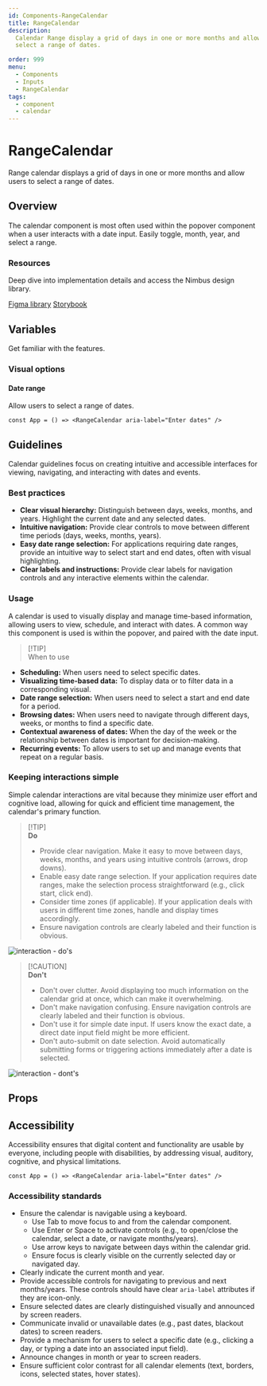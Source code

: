 ```yaml
---
id: Components-RangeCalendar
title: RangeCalendar
description:
  Calendar Range display a grid of days in one or more months and allow users to
  select a range of dates.

order: 999
menu:
  - Components
  - Inputs
  - RangeCalendar
tags:
  - component
  - calendar
---
```


# RangeCalendar

Range calendar displays a grid of days in one or more months and allow users to
select a range of dates.

## Overview

The calendar component is most often used within the popover component when a
user interacts with a date input. Easily toggle, month, year, and select a
range.

### Resources

Deep dive into implementation details and access the Nimbus design library.

[Figma library](https://www.figma.com/design/AvtPX6g7OGGCRvNlatGOIY/NIMBUS-design-system?m=auto&node-id=5818-15651)
[Storybook](https://nimbus-storybook.vercel.app/?path=/docs/components-date-rangecalendar--docs)

## Variables

Get familiar with the features.

### Visual options

#### Date range

Allow users to select a range of dates.

```jsx-live
const App = () => <RangeCalendar aria-label="Enter dates" />
```

## Guidelines

Calendar guidelines focus on creating intuitive and accessible interfaces for
viewing, navigating, and interacting with dates and events.

### Best practices

- **Clear visual hierarchy:** Distinguish between days, weeks, months, and
  years. Highlight the current date and any selected dates.
- **Intuitive navigation:** Provide clear controls to move between different
  time periods (days, weeks, months, years).
- **Easy date range selection:** For applications requiring date ranges, provide
  an intuitive way to select start and end dates, often with visual
  highlighting.
- **Clear labels and instructions:** Provide clear labels for navigation
  controls and any interactive elements within the calendar.

### Usage

A calendar is used to visually display and manage time-based information,
allowing users to view, schedule, and interact with dates. A common way this
component is used is within the popover, and paired with the date input.

> [!TIP]\
> When to use

- **Scheduling:** When users need to select specific dates.
- **Visualizing time-based data:** To display data or to filter data in a
  corresponding visual.
- **Date range selection:** When users need to select a start and end date for a
  period.
- **Browsing dates:** When users need to navigate through different days, weeks,
  or months to find a specific date.
- **Contextual awareness of dates:** When the day of the week or the
  relationship between dates is important for decision-making.
- **Recurring events:** To allow users to set up and manage events that repeat
  on a regular basis.

### Keeping interactions simple

Simple calendar interactions are vital because they minimize user effort and
cognitive load, allowing for quick and efficient time management, the calendar's
primary function.

> [!TIP]\
> **Do**
>
> - Provide clear navigation. Make it easy to move between days, weeks, months,
>   and years using intuitive controls (arrows, drop downs).
> - Enable easy date range selection. If your application requires date ranges,
>   make the selection process straightforward (e.g., click start, click end).
> - Consider time zones (if applicable). If your application deals with users in
>   different time zones, handle and display times accordingly.
> - Ensure navigation controls are clearly labeled and their function is
>   obvious.

![interaction - do's](/images/range-calendar/interaction-do.png)

> [!CAUTION]\
> **Don't**
>
> - Don't over clutter. Avoid displaying too much information on the calendar
>   grid at once, which can make it overwhelming.
> - Don't make navigation confusing. Ensure navigation controls are clearly
>   labeled and their function is obvious.
> - Don't use it for simple date input. If users know the exact date, a direct
>   date input field might be more efficient.
> - Don't auto-submit on date selection. Avoid automatically submitting forms or
>   triggering actions immediately after a date is selected.

![interaction - dont's](/images/range-calendar/interaction-dont.png)

## Props

<PropsTable id="RangeCalendar" />

## Accessibility

Accessibility ensures that digital content and functionality are usable by
everyone, including people with disabilities, by addressing visual, auditory,
cognitive, and physical limitations.

```jsx-live
const App = () => <RangeCalendar aria-label="Enter dates" />
```

### Accessibility standards

- Ensure the calendar is navigable using a keyboard.
  - Use Tab to move focus to and from the calendar component.
  - Use Enter or Space to activate controls (e.g., to open/close the calendar,
    select a date, or navigate months/years).
  - Use arrow keys to navigate between days within the calendar grid.
  - Ensure focus is clearly visible on the currently selected day or navigated
    day.
- Clearly indicate the current month and year.
- Provide accessible controls for navigating to previous and next months/years.
  These controls should have clear `aria-label` attributes if they are
  icon-only.
- Ensure selected dates are clearly distinguished visually and announced by
  screen readers.
- Communicate invalid or unavailable dates (e.g., past dates, blackout dates) to
  screen readers.
- Provide a mechanism for users to select a specific date (e.g., clicking a day,
  or typing a date into an associated input field).
- Announce changes in month or year to screen readers.
- Ensure sufficient color contrast for all calendar elements (text, borders,
  icons, selected states, hover states).
